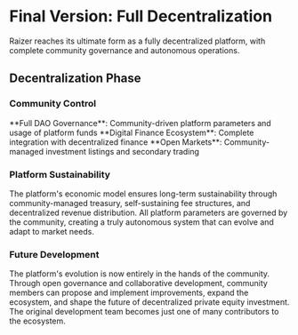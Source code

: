 
# Final Version: Full Decentralization

Raizer reaches its ultimate form as a fully decentralized platform, with complete community governance and autonomous operations.

<Highlight 
  type="feature"
  title="Complete Decentralization"
  description="Raizer Platform achieves full decentralization, operating as a true DAO with complete community control and autonomous systems."
/>

## Decentralization Phase

### Community Control
<div className="mt-6">
<Feature icon={Vote}>**Full DAO Governance**: Community-driven platform parameters and usage of platform funds</Feature>
<Feature icon={Building2}>**Digital Finance Ecosystem**: Complete integration with decentralized finance</Feature>
<Feature icon={Network}>**Open Markets**: Community-managed investment listings and secondary trading</Feature>
</div>

### Platform Sustainability

The platform's economic model ensures long-term sustainability through community-managed treasury, self-sustaining fee structures, and decentralized revenue distribution. All platform parameters are governed by the community, creating a truly autonomous system that can evolve and adapt to market needs.

### Future Development

The platform's evolution is now entirely in the hands of the community. Through open governance and collaborative development, community members can propose and implement improvements, expand the ecosystem, and shape the future of decentralized private equity investment. The original development team becomes just one of many contributors to the ecosystem.

<Highlight 
  type="success"
  title="Decentralized Future"
  description="Join a truly decentralized private equity investment platform, where the community shapes the future of financial markets."
/> 

